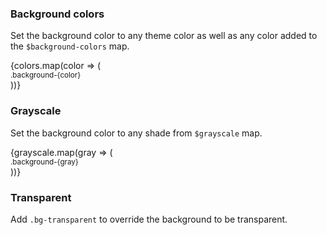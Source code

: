 
<Meta title='Utility classes|Backgrounds' />

<DocsTitle title='Backgrounds' experimental />

### Background colors

Set the background color to any theme color as well as any color added to the
`$background-colors` map.

<div className='d-flex justify-content-center'>
  {colors.map(color => (
    <div key={color}>
      <Block width={100} height={100} background={color} mx='sm' className='radius' />
      <small className='small ml-2'>.background-{color}</small>
    </div>
  ))}
</div>

### Grayscale

Set the background color to any shade from `$grayscale` map.

<div className='d-flex justify-content-center'>
  {grayscale.map(gray => (
    <div key={gray}>
      <Block width={75} height={75} background={gray} mx='sm' className='radius' />
      <small className='small ml-2'>.background-{gray}</small>
    </div>
  ))}
</div>

### Transparent

Add `.bg-transparent` to override the background to be transparent.
